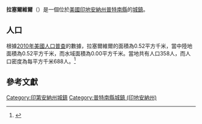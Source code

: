 {{noteTA
|G1=USState
|G2=地名
|G3=Unit
}}
{{Infobox settlement
|name            = 拉塞爾維爾
|native_name = Russellville
|settlement_type          = [[鎮|城鎮]]
|image_skyline            = Russellville-Depot-in.jpg
|imagesize                = 250px
|image_map                = Putnam County Indiana Incorporated and Unincorporated areas Russellville Highlighted 1866510.svg
|mapsize                  = 250px
|subdivision_type         = [[世界政區索引|國家]]
|subdivision_type1        = [[美国州份|州份]]
|subdivision_type2        = [[印地安納州行政區劃|縣]]
|subdivision_name         = [[美国|美国]]
|subdivision_name1        = [[印地安納州|印地安納州]]
|subdivision_name2        = [[普特南縣_(印地安納州)|普特南縣]]
|elevation_ft             = 820
|elevation_m              = 250
|timezone                 = [[北美东部时区|CST]]
|area_total_km2           = 0.52
|area_land_km2            = 0.52
|area_water_km2           = 0.00
|area_total_sq_mi         = 
|area_land_sq_mi          = 
|area_water_sq_mi         = 
|population_as_of         = [[2010年美國人口普查|2010]]
|population_footnotes     = 
|population_total         = 358
|population_density_km2   = auto
|population_density_sq_mi = auto
|utc_offset               = -5
|coordinates              = {{coord|39|51|26|N|86|59|00|W|display=inline,title}}
| coor_pinpoint           = 
| coordinates_footnotes   = 
|timezone_DST             = EDT
|utc_offset_DST           = -4
|postal_code_type         = [[美國郵區編號|郵區編號]]
|postal_code              = 46175
|area_code                = {{link-en|电话区号765|Area code 765|765}}
|blank_name = [[地名信息系统|GNIS ID]]
|blank_info = 442418<ref name="GNIS">{{cite gnis|442418|Russellville}}</ref>
}}
'''拉塞爾維爾'''（{{lang-en|Russellville}}）是一個位於[[美國|美國]][[印地安納州|印地安納州]][[普特南縣_(印地安納州)|普特南縣]]的[[鎮|城鎮]]。

== 人口 ==
根據[[2010年美國人口普查|2010年美國人口普查]]的數據，拉塞爾維爾的面積為0.52平方千米，當中陸地面積為0.52平方千米，而水域面積為0.00平方千米。當地共有人口358人，而人口密度為每平方千米688人。<ref name="GR8">{{cite web|url=http://factfinder2.census.gov|publisher=[[美国人口调查局|美国人口调查局]]|accessdate=2011-05-14|title=American FactFinder|archive-date=2013-09-11|archive-url=https://web.archive.org/web/20130911234518/http://factfinder2.census.gov/|dead-url=no}}</ref>

== 參考文獻 ==
{{reflist}}
{{普特南縣 (印地安納州)}}
{{Indiana-geo-stub}}
{{DEFAULTSORT:Russellville, Indiana}}
[[Category:印第安納州城鎮|Category:印第安納州城鎮]]
[[Category:普特南縣城鎮_(印地安納州)|Category:普特南縣城鎮 (印地安納州)]]